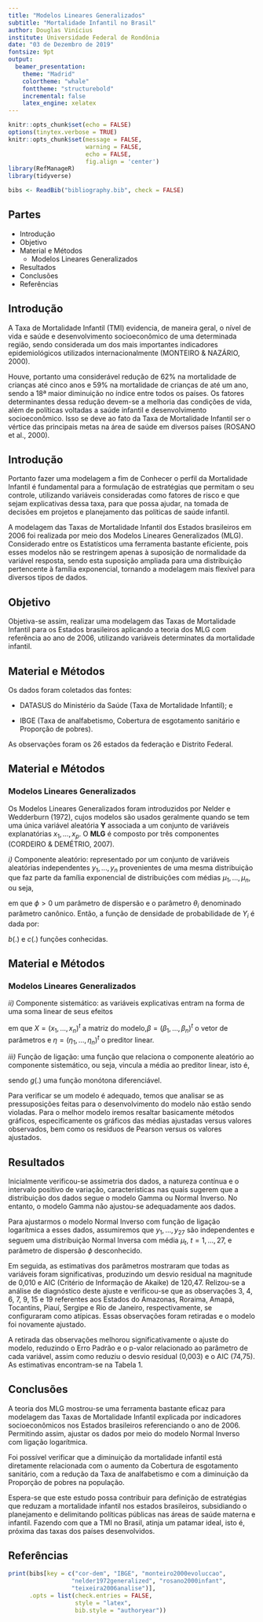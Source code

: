 ```yaml
---
title: "Modelos Lineares Generalizados"
subtitle: "Mortalidade Infantil no Brasil"
author: Douglas Vinícius
institute: Universidade Federal de Rondônia
date: "03 de Dezembro de 2019"
fontsize: 9pt
output:
  beamer_presentation:
    theme: "Madrid"
    colortheme: "whale"
    fonttheme: "structurebold"
    incremental: false
    latex_engine: xelatex
---
```


```r
knitr::opts_chunk$set(echo = FALSE)
options(tinytex.verbose = TRUE)
knitr::opts_chunk$set(message = FALSE, 
                      warning = FALSE, 
                      echo = FALSE, 
                      fig.align = 'center')
library(RefManageR)
library(tidyverse)

bibs <- ReadBib("bibliography.bib", check = FALSE)
```

## Partes

- Introdução
- Objetivo
- Material e Métodos
  - Modelos Lineares Generalizados
- Resultados
- Conclusões
- Referências


## Introdução

A Taxa de Mortalidade Infantil (TMI) evidencia, de maneira geral, o nível de vida e saúde e desenvolvimento socioeconômico de uma determinada região, sendo considerada um dos mais importantes indicadores epidemiológicos utilizados internacionalmente (MONTEIRO & NAZÁRIO, 2000).

Houve, portanto uma considerável redução de 62% na mortalidade de crianças até cinco anos
e 59% na mortalidade de crianças de até um ano, sendo a 18ª maior diminuição no índice entre todos os países. Os fatores determinantes dessa redução devem-se a melhoria das condições de vida, além de políticas voltadas a saúde infantil e desenvolvimento socioeconômico. Isso se deve ao fato da Taxa de Mortalidade Infantil ser o vértice das principais metas na área de saúde em diversos países (ROSANO et al., 2000).


## Introdução

Portanto fazer uma modelagem a fim de Conhecer o perfil da Mortalidade Infantil é fundamental para a formulação de estratégias que permitam o seu controle, utilizando variáveis consideradas como fatores de risco e que sejam explicativas dessa taxa, para que possa ajudar, na tomada de decisões em projetos e planejamento das políticas de saúde infantil.

A modelagem das Taxas de Mortalidade Infantil dos Estados brasileiros em 2006 foi realizada
por meio dos Modelos Lineares Generalizados (MLG). Considerado entre os Estatísticos uma ferramenta bastante eficiente, pois esses modelos não se restringem apenas à suposição de normalidade da variável resposta, sendo esta suposição ampliada para uma distribuição pertencente à família exponencial, tornando a modelagem mais flexível para diversos tipos de dados.

## Objetivo

Objetiva-se assim, realizar uma modelagem das Taxas de Mortalidade Infantil para os Estados brasileiros aplicando a teoria dos MLG com referência ao ano de 2006, utilizando variáveis determinates da mortalidade infantil.

## Material e Métodos

Os dados foram coletados das fontes:

- DATASUS do Ministério da Saúde (Taxa de Mortalidade Infantil); e 

- IBGE (Taxa de analfabetismo, Cobertura de esgotamento sanitário e Proporção de pobres). 

As observações foram os 26 estados da federação e Distrito Federal.

## Material e Métodos

### Modelos Lineares Generalizados

Os Modelos Lineares Generalizados foram introduzidos por \cite{}Nelder e Wedderburn (1972), cujos modelos são usados geralmente quando se tem uma única variável aleatória $\textbf{Y}$ associada a um conjunto de variáveis explanatórias $x_1,...,x_p$. O **MLG** é composto por três componentes \cite{}(CORDEIRO & DEMÉTRIO, 2007).

*i)* Componente aleatório: representado por um conjunto de variáveis aleatórias independentes $y_1,..., y_n$ provenientes de uma mesma distribuição que faz parte da família exponencial de distribuições com médias $\mu_1,...,\mu_n$, ou seja,

\begin{equation}\label{equation1}
  E(y_i) = \mu_i, \ \ i = 1,...,n.
\end{equation}

em que $\phi > 0$ um parâmetro de dispersão e o parâmetro $\theta_i$ denominado parâmetro canônico. Então, a função de densidade de probabilidade de $Y_i$ é dada por:

\begin{equation}\label{equation2}
  f(y_i;\theta_i,\phi) = exp\{\phi^{-1}[y_i\theta_i - b(\theta_i)]+c(y_i,\phi)\}
\end{equation}

\noindent $b(.)$ e $c(.)$ funções conhecidas.

## Material e Métodos

### Modelos Lineares Generalizados

*ii)* Componente sistemático: as variáveis explicativas entram na forma de uma soma linear de seus efeitos

\begin{equation}\label{equation3}
  \eta_i = \sum_{r=1}^{p} x_{ir}\beta_j = x_i^t\beta \ \ ou \ \ \eta = X\beta
\end{equation}

\noindent em que $X = (x_1,..., x_n)^t$ a matriz do modelo,$\beta=(\beta_1,...,\beta_n)^t$ o vetor de parâmetros e $\eta=(\eta_1,...,\eta_n)^t$ o preditor linear.

*iii)* Função de ligação: uma função que relaciona o componente aleatório ao componente sistemático, ou seja, vincula a média ao preditor linear, isto é,

\begin{equation}
  \eta_i = g(\mu_i)
\end{equation}

\noindent sendo $g(.)$ uma função monótona diferenciável.

Para verificar se um modelo é adequado, temos que analisar se as pressuposições feitas para o desenvolvimento do modelo não estão sendo violadas. Para o melhor modelo iremos resaltar basicamente métodos gráficos, especificamente os gráficos das médias ajustadas versus valores observados, bem como os resíduos de Pearson versus os valores ajustados.

## Resultados 

Inicialmente verificou-se assimetria dos dados, a natureza contínua e o intervalo positivo de variação, características nas quais sugerem que a distribuição dos dados segue o modelo Gamma ou Normal Inverso. No entanto, o modelo Gamma não ajustou-se adequadamente aos dados.

Para ajustarmos o modelo Normal Inverso com função de ligação logarítmica a esses dados,
assumiremos que $y_1,...,y_27$ são independentes e seguem uma distribuição Normal Inversa com média $\mu_t$, $t = 1,...,27$, e parâmetro de dispersão $\phi$ desconhecido.

Em seguida, as estimativas dos parâmetros mostraram que todas as variáveis foram significativas, produzindo um desvio residual na magnitude de 0,010 e AIC (Critério de Informação de Akaike) de 120,47. Relizou-se a análise de diagnóstico deste ajuste e verificou-se que as observações 3, 4, 6, 7, 9, 15 e 19 referentes aos Estados do Amazonas, Roraima, Amapá, Tocantins, Piauí, Sergipe e Rio de Janeiro, respectivamente, se configuraram como atípicas. Essas observações foram retiradas e o modelo foi novamente ajustado.

A retirada das observações melhorou significativamente o ajuste do modelo, reduzindo o Erro
Padrão e o p-valor relacionado ao parâmetro de cada variável, assim como reduziu o desvio residual (0,003) e o AIC (74,75). As estimativas encontram-se na Tabela 1.


## Conclusões

A teoria dos MLG mostrou-se uma ferramenta bastante eficaz para modelagem das Taxas de Mortalidade Infantil explicada por indicadores socioeconômicos nos Estados brasileiros referenciando o ano de 2006. Permitindo assim, ajustar os dados por meio do modelo Normal Inverso com ligação logarítmica.

Foi possível verificar que a diminuição da mortalidade infantil está diretamente relacionada com o aumento da Cobertura de esgotamento sanitário, com a redução da Taxa de analfabetismo e com a diminuição da Proporção de pobres na população.

Espera-se que este estudo possa contribuir para definição de estratégias que reduzam a mortalidade infantil nos estados brasileiros, subsidiando o planejamento e delimitando políticas públicas nas áreas de saúde materna e infantil. Fazendo com que a TMI no Brasil, atinja um patamar ideal, isto é, próxima das taxas dos países desenvolvidos.

## Referências
```r
print(bibs[key = c("cor-dem", "IBGE", "monteiro2000evoluccao",
                  "nelder1972generalized", "rosano2000infant",
                  "teixeira2006analise")], 
      .opts = list(check.entries = FALSE, 
                   style = "latex", 
                   bib.style = "authoryear"))
```
